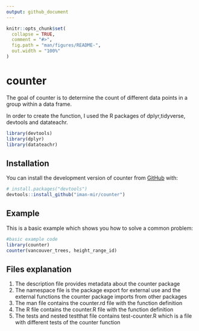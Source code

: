 ```yaml
---
output: github_document
---
```


<!-- README.md is generated from README.Rmd. Please edit that file -->

```r
knitr::opts_chunk$set(
  collapse = TRUE,
  comment = "#>",
  fig.path = "man/figures/README-",
  out.width = "100%"
)
```

# counter

<!-- badges: start -->
<!-- badges: end -->

The goal of counter is to determine the count of different data points in a group within a data frame. 

In order to create the function, I used the R packages of dplyr,tidyverse, devtools and datateachr. 

```r
library(devtools)
library(dplyr)
library(datateachr)
```


## Installation

You can install the development version of counter from [GitHub](https://github.com/) with:

``` r
# install.packages("devtools")
devtools::install_github("iman-mir/counter")

```

## Example

This is a basic example which shows you how to solve a common problem:

```r
#basic example code
library(counter)
counter(vancouver_trees, height_range_id)
```

## Files explanation 
1. The description file provides metadata about the counter package
2. The namespace file is the package export for external use and the external functions the counter package imports from other packages
3. The man file contains the counter.rd file with the function definition
4. The R file contains the counter.R file with the function definition
5. The tests and nested testthat file contains test-counter.R which is a file with different tests of the counter function 

